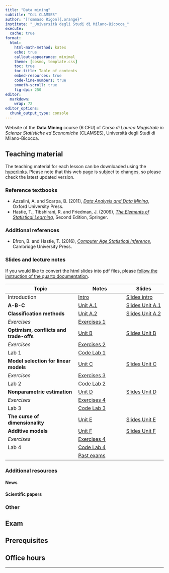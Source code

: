```yaml
---
title: "Data mining"
subtitle: "CdL CLAMSES"
author: "[Tommaso Rigon]{.orange}"
institute: "_Università degli Studi di Milano-Bicocca_"
execute:
  cache: true
format:
  html:
    html-math-method: katex
    echo: true
    callout-appearance: minimal
    theme: [cosmo, template.css]
    toc: true
    toc-title: Table of contents
    embed-resources: true
    code-line-numbers: true
    smooth-scroll: true
    fig-dpi: 250
editor: 
  markdown: 
    wrap: 72
editor_options: 
  chunk_output_type: console
---
```


Website of the **Data Mining** course (6 CFU) of *Corso di Laurea
Magistrale in Scienze Statistiche ed Economiche* (CLAMSES), Università
degli Studi di Milano-Bicocca.

## Teaching material

The teaching material for each lesson can be downloaded using the
[hyperlinks](). Please note that this web page is subject to changes, so
please check the latest updated version.

### Reference textbooks

-   Azzalini, A. and Scarpa, B. (2011), [*Data Analysis and Data
    Mining*](http://azzalini.stat.unipd.it/Book-DM/), Oxford University
    Press.
-   Hastie, T., Tibshirani, R. and Friedman, J. (2009), [*The Elements
    of Statistical Learning*](https://hastie.su.domains/ElemStatLearn/),
    Second Edition, Springer.

### Additional references

-   Efron, B. and Hastie, T. (2016), [*Computer Age Statistical
    Inference*](https://hastie.su.domains/CASI/), Cambridge University
    Press.

### Slides and lecture notes

If you would like to convert the html slides into pdf files, please
[follow the instruction of the quarto
documentation](https://quarto.org/docs/presentations/revealjs/presenting.html#print-to-pdf).

| Topic                                  | Notes                         | Slides                                      |
|--------------------------------|----------------------|------------------|
| Introduction                           | [Intro](slides/un_intro.html) | [Slides intro](slides/un_intro_slides.html) |
| **A-B-C**                              | [Unit A.1](slides/un_A1.html) | [Slides Unit A.1](slides/un_A1_slides.html) |
| **Classification methods**             | [Unit A.2]()                  | [Slides Unit A.2]()                         |
| *Exercises*                            | [Exercises 1]()               |                                             |
| **Optimism, conflicts and trade-offs** | [Unit B]()                    | [Slides Unit B]()                           |
| *Exercises*                            | [Exercises 2]()               |                                             |
| Lab 1                                  | [Code Lab 1]()                |                                             |
| **Model selection for linear models**                    | [Unit C]()                    | [Slides Unit C]()                           |
| *Exercises*                            | [Exercises 3]()               |                                             |
| Lab 2                                  | [Code Lab 2]()                |                                             |
| **Nonparametric estimation**           | [Unit D]()                    | [Slides Unit D]()                           |
| *Exercises*                            | [Exercises 4]()               |                                             |
| Lab 3                                  | [Code Lab 3]()                |                                             |
| **The curse of dimensionality**        | [Unit E]()                    | [Slides Unit E]()                           |
| **Additive models**                    | [Unit F]()                    | [Slides Unit F]()                           |
| *Exercises*                            | [Exercises 4]()               |                                             |
| Lab 4                                  | [Code Lab 4]()                |                                             |
|                                        | [Past exams]()                |                                             |

### Additional resources

#### News

#### Scientific papers

### Other

## Exam

## Prerequisites

## Office hours

<!-- Per fissare un appuntamento, si prega di contattare il docente in -->

<!-- anticipo via posta elettronica all'indirizzo `tommaso.rigon@unimib.it`. -->

<!-- Il ricevimento è fissato ogni **martedì alle ore 17.30**. -->

------------------------------------------------------------------------
